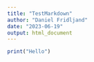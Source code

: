 ```yaml
---
title: "TestMarkdown"
author: "Daniel Fridljand"
date: "2023-06-19"
output: html_document
---
```


```r
print("Hello")
```

